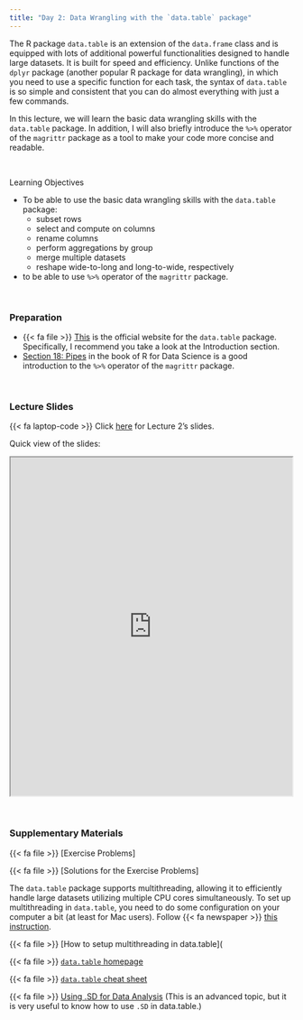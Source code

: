 ```yaml
---
title: "Day 2: Data Wrangling with the `data.table` package"
---
```



The R package `data.table` is an extension of the `data.frame` class and is equipped with lots of additional powerful functionalities designed to handle large datasets. It is built for speed and efficiency. Unlike functions of the `dplyr` package (another popular R package for data wrangling), in which you need to use a specific function for each task, the syntax of `data.table` is so simple and consistent that you can do almost everything with just a few commands. 

In this lecture, we will learn the basic data wrangling skills with the `data.table` package. In addition, I will also briefly introduce the `%>%` operator of the `magrittr` package as a tool to make your code more concise and readable.

<br>

:::{.goals}
::::{.goals-header}
Learning Objectives
::::
::::{.goals-container}
+ To be able to use the basic data wrangling skills with the `data.table` package:
  + subset rows
  + select and compute on columns
  + rename columns
  + perform aggregations by group
  + merge multiple datasets
  + reshape wide-to-long and long-to-wide, respectively
+ to be able to use `%>%` operator of the `magrittr` package.
::::
:::

<br>

### Preparation
+  {{< fa file >}} [This](https://rdatatable.gitlab.io/data.table/) is the official website for the `data.table` package. Specifically, I recommend you take a look at the  Introduction section.
+ [Section 18: Pipes](https://r4ds.had.co.nz/pipes.html) in the book of R for Data Science is a good introduction to the `%>%` operator of the `magrittr` package.

<br>

### Lecture Slides
{{< fa laptop-code >}}  Click [here](https://shunkei3.github.io/R-slides/Lec_notes/Lec2/Lec2.html){target="_blank"} for Lecture 2's slides.


Quick view of the slides:


```{=html}
<div style="display: flex; justify-content: center;"> 
<iframe width="900" height="600" src="https://shunkei3.github.io/R-slides/Lec_notes/Lec2/Lec2.html" title="Webpage example"></iframe>
</div>
```

<br>

### Supplementary Materials

{{< fa file >}} [Exercise Problems]

{{< fa file >}} [Solutions for the Exercise Problems]


The `data.table` package supports multithreading, allowing it to efficiently handle large datasets utilizing multiple CPU cores simultaneously. To set up multithreading in `data.table`, you need to do some configuration on your computer a bit (at least for Mac users). Follow {{< fa newspaper >}} [this instruction](https://github.com/Rdatatable/data.table/wiki/Installation#linux-and-mac). 

{{< fa file >}} [How to setup multithreading in data.table](


{{< fa file >}} [`data.table` homepage](https://rdatatable.gitlab.io/data.table/)

{{< fa file >}} [`data.table` cheat sheet](https://raw.githubusercontent.com/rstudio/cheatsheets/master/datatable.pdf)

{{< fa file >}} [Using .SD for Data Analysis](https://cran.r-project.org/web/packages/data.table/vignettes/datatable-sd-usage.html) (This is an advanced topic, but it is very useful to know how to use `.SD` in data.table.)


<!-- :::{.solutionbox}

::::{.solutionbox-header}
:::: {.solutionbox-icon}
::::
This is my test note
::::

:::{.solutionbox-body}
Add some content inside of it
:::

::: -->

